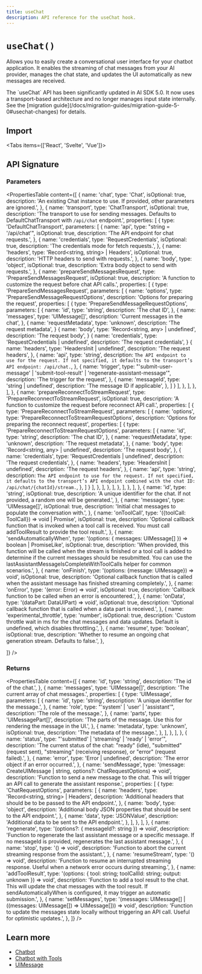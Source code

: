 ```yaml
---
title: useChat
description: API reference for the useChat hook.
---
```


# `useChat()`

Allows you to easily create a conversational user interface for your chatbot application. It enables the streaming of chat messages from your AI provider, manages the chat state, and updates the UI automatically as new messages are received.

<Note>
  The `useChat` API has been significantly updated in AI SDK 5.0. It now uses a
  transport-based architecture and no longer manages input state internally. See
  the [migration
  guide](/docs/migration-guides/migration-guide-5-0#usechat-changes) for
  details.
</Note>

## Import

<Tabs items={['React', 'Svelte', 'Vue']}>
  <Tab>
    <Snippet
      text="import { useChat } from '@ai-sdk/react'"
      dark
      prompt={false}
    />
  </Tab>
  <Tab>
    <Snippet text="import { Chat } from '@ai-sdk/svelte'" dark prompt={false} />
  </Tab>
  <Tab>
    <Snippet text="import { Chat } from '@ai-sdk/vue'" dark prompt={false} />
  </Tab>
</Tabs>

## API Signature

### Parameters

<PropertiesTable
  content={[
    {
      name: 'chat',
      type: 'Chat<UIMessage>',
      isOptional: true,
      description:
        'An existing Chat instance to use. If provided, other parameters are ignored.',
    },
    {
      name: 'transport',
      type: 'ChatTransport',
      isOptional: true,
      description:
        'The transport to use for sending messages. Defaults to DefaultChatTransport with `/api/chat` endpoint.',
      properties: [
        {
          type: 'DefaultChatTransport',
          parameters: [
            {
              name: 'api',
              type: "string = '/api/chat'",
              isOptional: true,
              description: 'The API endpoint for chat requests.',
            },
            {
              name: 'credentials',
              type: 'RequestCredentials',
              isOptional: true,
              description: 'The credentials mode for fetch requests.',
            },
            {
              name: 'headers',
              type: 'Record<string, string> | Headers',
              isOptional: true,
              description: 'HTTP headers to send with requests.',
            },
            {
              name: 'body',
              type: 'object',
              isOptional: true,
              description: 'Extra body object to send with requests.',
            },
            {
              name: 'prepareSendMessagesRequest',
              type: 'PrepareSendMessagesRequest',
              isOptional: true,
              description: 'A function to customize the request before chat API calls.',
              properties: [
                {
                  type: 'PrepareSendMessagesRequest',
                  parameters: [
                    {
                      name: 'options',
                      type: 'PrepareSendMessageRequestOptions',
                      description: 'Options for preparing the request',
                      properties: [
                        {
                          type: 'PrepareSendMessageRequestOptions',
                          parameters: [
                            {
                              name: 'id',
                              type: 'string',
                              description: 'The chat ID',
                            },
                            {
                              name: 'messages',
                              type: 'UIMessage[]',
                              description: 'Current messages in the chat',
                            },
                            {
                              name: 'requestMetadata',
                              type: 'unknown',
                              description: 'The request metadata',
                            }
                            {
                              name: 'body',
                              type: 'Record<string, any> | undefined',
                              description: 'The request body',
                            }
                            {
                              name: 'credentials',
                              type: 'RequestCredentials | undefined',
                              description: 'The request credentials',
                            }
                            {
                              name: 'headers',
                              type: 'HeadersInit | undefined',
                              description: 'The request headers',
                            },
                            {
                              name: 'api',
                              type: 'string',
                              description: `The API endpoint to use for the request. If not specified, it defaults to the transport’s API endpoint: /api/chat.`,
                            },
                            {
                              name: 'trigger',
                              type: "'submit-user-message' | 'submit-tool-result' | 'regenerate-assistant-message'",
                              description: 'The trigger for the request',
                            },
                            {
                              name: 'messageId',
                              type: 'string | undefined',
                              description: 'The message ID if applicable',
                            },
                          ]
                        }
                      ],
                    },
                  ],
                },
              ],
            },
            {
              name: 'prepareReconnectToStreamRequest',
              type: 'PrepareReconnectToStreamRequest',
              isOptional: true,
              description: 'A function to customize the request before reconnect API call.',
              properties: [
                {
                  type: 'PrepareReconnectToStreamRequest',
                  parameters: [
                    {
                      name: 'options',
                      type: 'PrepareReconnectToStreamRequestOptions',
                      description: 'Options for preparing the reconnect request',
                      properties: [
                        {
                          type: 'PrepareReconnectToStreamRequestOptions',
                          parameters: [
                            {
                              name: 'id',
                              type: 'string',
                              description: 'The chat ID',
                            },
                            {
                              name: 'requestMetadata',
                              type: 'unknown',
                              description: 'The request metadata',
                            },
                            {
                              name: 'body',
                              type: 'Record<string, any> | undefined',
                              description: 'The request body',
                            },
                            {
                              name: 'credentials',
                              type: 'RequestCredentials | undefined',
                              description: 'The request credentials',
                            },
                            {
                              name: 'headers',
                              type: 'HeadersInit | undefined',
                              description: 'The request headers',
                            },
                            {
                              name: 'api',
                              type: 'string',
                              description: `The API endpoint to use for the request. If not specified, it defaults to the transport’s API endpoint combined with the chat ID: /api/chat/{chatId}/stream.`,
                            },
                          ]
                        }
                      ],
                    },
                  ],
                },
              ],
            },
          ],
        },
      ],
    },
    {
      name: 'id',
      type: 'string',
      isOptional: true,
      description:
        'A unique identifier for the chat. If not provided, a random one will be generated.',
    },
    {
      name: 'messages',
      type: 'UIMessage[]',
      isOptional: true,
      description: 'Initial chat messages to populate the conversation with.',
    },
    {
      name: 'onToolCall',
      type: '({toolCall: ToolCall}) => void | Promise<void>',
      isOptional: true,
      description:
        'Optional callback function that is invoked when a tool call is received. You must call addToolResult to provide the tool result.',
    },
    {
      name: 'sendAutomaticallyWhen',
      type: '(options: { messages: UIMessage[] }) => boolean | PromiseLike<boolean>',
      isOptional: true,
      description:
        'When provided, this function will be called when the stream is finished or a tool call is added to determine if the current messages should be resubmitted. You can use the lastAssistantMessageIsCompleteWithToolCalls helper for common scenarios.',
    },
    {
      name: 'onFinish',
      type: '(options: {message: UIMessage}) => void',
      isOptional: true,
      description:
        'Optional callback function that is called when the assistant message has finished streaming completely.',
    },
    {
      name: 'onError',
      type: '(error: Error) => void',
      isOptional: true,
      description:
        'Callback function to be called when an error is encountered.',
    },
    {
      name: 'onData',
      type: '(dataPart: DataUIPart) => void',
      isOptional: true,
      description:
        'Optional callback function that is called when a data part is received.',
    },
    {
      name: 'experimental_throttle',
      type: 'number',
      isOptional: true,
      description:
        'Custom throttle wait in ms for the chat messages and data updates. Default is undefined, which disables throttling.',
    },
    {
      name: 'resume',
      type: 'boolean',
      isOptional: true,
      description:
        'Whether to resume an ongoing chat generation stream. Defaults to false.',
    },

]}
/>

### Returns

<PropertiesTable
  content={[
    {
      name: 'id',
      type: 'string',
      description: 'The id of the chat.',
    },
    {
      name: 'messages',
      type: 'UIMessage[]',
      description: 'The current array of chat messages.',
      properties: [
        {
          type: 'UIMessage',
          parameters: [
            {
              name: 'id',
              type: 'string',
              description: 'A unique identifier for the message.',
            },
            {
              name: 'role',
              type: "'system' | 'user' | 'assistant'",
              description: 'The role of the message.',
            },
            {
              name: 'parts',
              type: 'UIMessagePart[]',
              description:
                'The parts of the message. Use this for rendering the message in the UI.',
            },
            {
              name: 'metadata',
              type: 'unknown',
              isOptional: true,
              description: 'The metadata of the message.',
            },
          ],
        },
      ],
    },
    {
      name: 'status',
      type: "'submitted' | 'streaming' | 'ready' | 'error'",
      description:
        'The current status of the chat: "ready" (idle), "submitted" (request sent), "streaming" (receiving response), or "error" (request failed).',
    },
    {
      name: 'error',
      type: 'Error | undefined',
      description: 'The error object if an error occurred.',
    },
    {
      name: 'sendMessage',
      type: '(message: CreateUIMessage | string, options?: ChatRequestOptions) => void',
      description:
        'Function to send a new message to the chat. This will trigger an API call to generate the assistant response.',
      properties: [
        {
          type: 'ChatRequestOptions',
          parameters: [
            {
              name: 'headers',
              type: 'Record<string, string> | Headers',
              description:
                'Additional headers that should be to be passed to the API endpoint.',
            },
            {
              name: 'body',
              type: 'object',
              description:
                'Additional body JSON properties that should be sent to the API endpoint.',
            },
            {
              name: 'data',
              type: 'JSONValue',
              description: 'Additional data to be sent to the API endpoint.',
            },
          ],
        },
      ],
    },
    {
      name: 'regenerate',
      type: '(options?: { messageId?: string }) => void',
      description:
        'Function to regenerate the last assistant message or a specific message. If no messageId is provided, regenerates the last assistant message.',
    },
    {
      name: 'stop',
      type: '() => void',
      description:
        'Function to abort the current streaming response from the assistant.',
    },
    {
      name: 'resumeStream',
      type: '() => void',
      description:
        'Function to resume an interrupted streaming response. Useful when a network error occurs during streaming.',
    },
    {
      name: 'addToolResult',
      type: '(options: { tool: string; toolCallId: string; output: unknown }) => void',
      description:
        'Function to add a tool result to the chat. This will update the chat messages with the tool result. If sendAutomaticallyWhen is configured, it may trigger an automatic submission.',
    },
    {
      name: 'setMessages',
      type: '(messages: UIMessage[] | ((messages: UIMessage[]) => UIMessage[])) => void',
      description:
        'Function to update the messages state locally without triggering an API call. Useful for optimistic updates.',
    },
  ]}
/>

## Learn more

- [Chatbot](/docs/ai-sdk-ui/chatbot)
- [Chatbot with Tools](/docs/ai-sdk-ui/chatbot-with-tool-calling)
- [UIMessage](/docs/reference/ai-sdk-core/ui-message)
